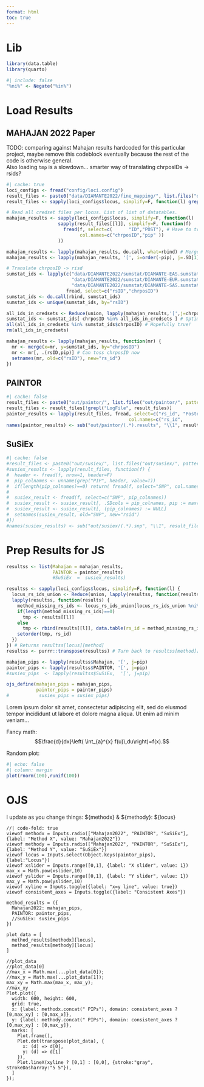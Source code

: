 ```yaml
---
format: html
toc: true
---
```


# Lib
```r
library(data.table)
library(quarto)
```

```r
#| include: false
"%ni%" <- Negate("%in%")
```

# Load Results
## MAHAJAN 2022 Paper
TODO: comparing against Mahajan results hardcoded for this particular project, maybe remove this codeblock eventually because the rest of the code is otherwise general.\
Also loading `tmp` is a slowdown... smarter way of translating chrposIDs -> rsids?
```r
#| cache: true 
loci_configs <- fread("config/loci.config")
result_files <- paste0("data/DIAMANTE2022/fine_mapping/", list.files("data/DIAMANTE2022/fine_mapping/", pattern="finemap."))
result_files <- sapply(loci_configs$locus, simplify=F, function(l) grep(l, result_files, value=T)) # NOTE: one locus can have multiple credset files.

# Read all credset files per locus. List of list of datatables.
mahajan_results <- sapply(loci_configs$locus, simplify=F, function(l)
                   sapply(result_files[[l]], simplify=F, function(f)
                     fread(f, select=c(      "ID","POST"), # Have to translate to rsids :(
                           col.names=c("chrposID","pip" ))
                   ))

mahajan_results <- lapply(mahajan_results, do.call, what=rbind) # Merge so just one datatable per locus.
mahajan_results <- lapply(mahajan_results, '[', i=order(-pip), j=.SD[1], by=chrposID) # IDs may be duplicated if there were multiple credible set files. Take only max PIP per ID.

# Translate chrposID -> risd
sumstat_ids <- lapply(c("data/DIAMANTE2022/sumstat/DIAMANTE-EAS.sumstat.txt",
                        "data/DIAMANTE2022/sumstat/DIAMANTE-EUR.sumstat.txt",
                        "data/DIAMANTE2022/sumstat/DIAMANTE-SAS.sumstat.txt"),
                      fread, select=c("rsID","chrposID")                        )
sumstat_ids <- do.call(rbind, sumstat_ids)
sumstat_ids <- unique(sumstat_ids, by="rsID")

all_ids_in_credsets <- Reduce(union, lapply(mahajan_results,'[',j=chrposID))
sumstat_ids <- sumstat_ids[ chrposID %in% all_ids_in_credsets ] # Optimization, a bit of pre-filtering
all(all_ids_in_credsets %in% sumstat_ids$chrposID) # Hopefully true!
rm(all_ids_in_credsets)

mahajan_results <- lapply(mahajan_results, function(mr) {
  mr <- merge(x=mr, y=sumstat_ids, by="chrposID")
  mr <- mr[, .(rsID,pip)] # Can toss chrposID now
  setnames(mr, old=c("rsID"), new="rs_id")
})
```

## PAINTOR
```r
#| cache: false
result_files <- paste0("out/paintor/", list.files("out/paintor/", pattern=".results"))
result_files <- result_files[!grepl("LogFile", result_files)]
paintor_results <- lapply(result_files, fread, select=c("rs_id", "Posterior_Prob"),
                                             col.names=c("rs_id",       "pip"     ))
names(paintor_results) <- sub("out/paintor/(.*).results", "\\1", result_files)
```
## SuSiEx
```r
#| cache: false
#result_files <- paste0("out/susiex/", list.files("out/susiex/", pattern=".snp")) 
#susiex_results <- lapply(result_files, function(f) {
#  header <- fread(f, nrow=1, header=F)
#  pip_colnames <- unname(grep("PIP", header, value=T))
#  if(length(pip_colnames)==0) return( fread(f, select="SNP", col.names="rsid")[,pip := 0] )
#
#  susiex_result <- fread(f, select=c("SNP", pip_colnames))
#  susiex_result <- susiex_result[, .SDcols = pip_colnames, pip := max(.SD), by=1:nrow(susiex_result)]
#  susiex_result <- susiex_result[, (pip_colnames) := NULL]
#  setnames(susiex_result, old="SNP", new="rsid")
#})
#names(susiex_results) <- sub("out/susiex/(.*).snp", "\\1", result_files)
```

# Prep Results for JS
```r
resultss <- list(Mahajan = mahajan_results,
                 PAINTOR = paintor_results)
                 #SuSiEx  =  susiex_results)

resultss <- sapply(loci_configs$locus, simplify=F, function(l) {
  locus_rs_ids_union <- Reduce(union, lapply(resultss, function(results) results[[l]]$rs_id))
  lapply(resultss, function(results) {
    method_missing_rs_ids <- locus_rs_ids_union[locus_rs_ids_union %ni% results[[l]]$rs_id]
    if(length(method_missing_rs_ids)==0)
      tmp <- results[[l]]
    else
      tmp <- rbind(results[[l]], data.table(rs_id = method_missing_rs_ids, pip = 0))
    setorder(tmp, rs_id)
  })
}) # Returns resultss[locus][method]
resultss <- purrr::transpose(resultss) # Turn back to resultss[method][locus]

mahajan_pips <- lapply(resultss$Mahajan, '[', j=pip)
paintor_pips <- lapply(resultss$PAINTOR, '[', j=pip)
#susiex_pips  <- lapply(resultss$SuSiEx,  '[', j=pip)

ojs_define(mahajan_pips = mahajan_pips,
           paintor_pips = paintor_pips)
#           susiex_pips = susiex_pips)
```

[Lorem ipsum dolor sit amet, consectetur adipiscing elit, sed do eiusmod tempor incididunt ut labore et dolore magna aliqua. Ut enim ad minim veniam...]{.aside}

::: {.column-margin}
Fancy math:
$$\frac{d}{dx}\left( \int_{a}^{x} f(u)\,du\right)=f(x).$$
:::

[Random plot:]{.aside}
```r
#| echo: false
#| column: margin
plot(rnorm(100),runif(100))
```

# OJS
[I update as you change things: ${methodx} & ${methody}: ${locus}]{.aside} \
```ojs
//| code-fold: true
viewof methodx = Inputs.radio(["Mahajan2022", "PAINTOR", "SuSiEx"], {label: "Method X", value: "Mahajan2022"})
viewof methody = Inputs.radio(["Mahajan2022", "PAINTOR", "SuSiEx"], {label: "Method Y", value: "SuSiEx"})
viewof locus = Inputs.select(Object.keys(paintor_pips), {label:"Locus"})
viewof xslider = Inputs.range([0,1], {label: "X slider", value: 1})
max_x = Math.pow(xslider,10)
viewof yslider = Inputs.range([0,1], {label: "Y slider", value: 1})
max_y = Math.pow(yslider,10)
viewof xyline = Inputs.toggle({label: "x=y line", value: true})
viewof consistent_axes = Inputs.toggle({label: "Consistent Axes"})

method_results = ({
  Mahajan2022: mahajan_pips,
  PAINTOR: paintor_pips,
  //SuSiEx: susiex_pips
})

plot_data = [
  method_results[methodx][locus],
  method_results[methody][locus]
]

//plot_data
//plot_data[0]
//max_x = Math.max(...plot_data[0]);
//max_y = Math.max(...plot_data[1]);
max_xy = Math.max(max_x, max_y);
//max_xy
Plot.plot({
  width: 600, height: 600,
  grid: true,
  x: {label: methodx.concat(" PIPs"), domain: consistent_axes ? [0,max_xy] : [0,max_x]},
  y: {label: methody.concat(" PIPs"), domain: consistent_axes ? [0,max_xy] : [0,max_y]},
  marks: [
    Plot.frame(),
    Plot.dot(transpose(plot_data), {
      x: (d) => d[0],
      y: (d) => d[1]
    }),
    Plot.lineX(xyline ? [0,1] : [0,0], {stroke:"gray", strokeDasharray:"5 5"}),
  ]
});
```
